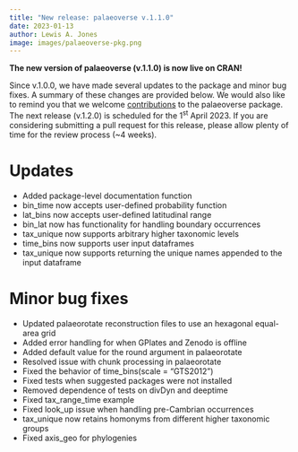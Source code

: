```yaml
---
title: "New release: palaeoverse v.1.1.0"
date: 2023-01-13
author: Lewis A. Jones
image: images/palaeoverse-pkg.png
---
```


**The new version of palaeoverse (v.1.1.0) is now live on CRAN!**

Since v.1.0.0, we have made several updates to the package and minor bug fixes. A summary of these changes are provided below. We would also like to remind you that we welcome [contributions](https://palaeoverse.palaeoverse.org) to the palaeoverse package. The next release (v.1.2.0) is scheduled for the 1^st^ April 2023. If you are considering submitting a pull request for this release, please allow plenty of time for the review process (~4 weeks).

# Updates

* Added package-level documentation function
* bin_time now accepts user-defined probability function
* lat_bins now accepts user-defined latitudinal range
* bin_lat now has functionality for handling boundary occurrences
* tax_unique now supports arbitrary higher taxonomic levels
* time_bins now supports user input dataframes
* tax_unique now supports returning the unique names appended to the input dataframe

# Minor bug fixes

* Updated palaeorotate reconstruction files to use an hexagonal equal-area grid
* Added error handling for when GPlates and Zenodo is offline
* Added default value for the round argument in palaeorotate
* Resolved issue with chunk processing in palaeorotate
* Fixed the behavior of time_bins(scale = "GTS2012")
* Fixed tests when suggested packages were not installed
* Removed dependence of tests on divDyn and deeptime
* Fixed tax_range_time example
* Fixed look_up issue when handling pre-Cambrian occurrences
* tax_unique now retains homonyms from different higher taxonomic groups
* Fixed axis_geo for phylogenies